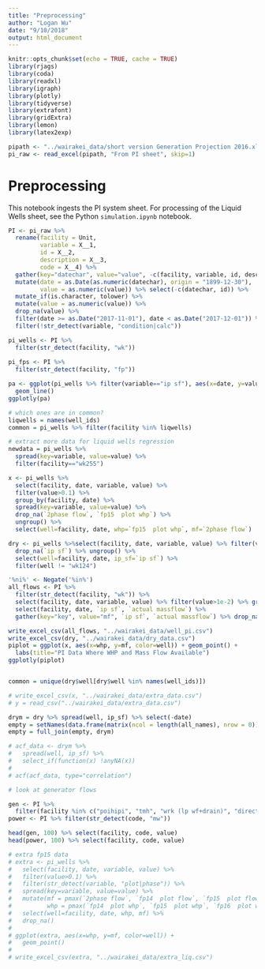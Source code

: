 ```yaml
---
title: "Preprocessing"
author: "Logan Wu"
date: "9/10/2018"
output: html_document
---
```


```r
knitr::opts_chunk$set(echo = TRUE, cache = TRUE)
library(rjags)
library(coda)
library(readxl)
library(igraph)
library(plotly)
library(tidyverse)
library(extrafont)
library(gridExtra)
library(lemon)
library(latex2exp)

pipath <- "../wairakei_data/short version Generation Projection 2016.xlsx"
pi_raw <- read_excel(pipath, "From PI sheet", skip=1)
```

# Preprocessing

This notebook ingests the PI system sheet. For processing of the Liquid Wells sheet, see the Python `simulation.ipynb` notebook.

```r
PI <- pi_raw %>%
  rename(facility = Unit,
         variable = X__1,
         id = X__2,
         description = X__3,
         code = X__4) %>%
  gather(key="datechar", value="value", -c(facility, variable, id, description, code)) %>%
  mutate(date = as.Date(as.numeric(datechar), origin = "1899-12-30"),
         value = as.numeric(value)) %>% select(-c(datechar, id)) %>%
  mutate_if(is.character, tolower) %>%
  mutate(value = as.numeric(value)) %>%
  drop_na(value) %>%
  filter(date >= as.Date("2017-11-01"), date < as.Date("2017-12-01")) %>%
  filter(!str_detect(variable, "condition|calc"))

pi_wells <- PI %>%
  filter(str_detect(facility, "wk"))
  
pi_fps <- PI %>%
  filter(str_detect(facility, "fp"))

pa <- ggplot(pi_wells %>% filter(variable=="ip sf"), aes(x=date, y=value, color=facility)) +
  geom_line()
ggplotly(pa)
```

```r
# which ones are in common?
liqwells = names(well_ids)
common = pi_wells %>% filter(facility %in% liqwells)

```

```r
# extract more data for liquid wells regression
newdata = pi_wells %>%
  spread(key=variable, value=value) %>%
  filter(facility=="wk255")

x <- pi_wells %>%
  select(facility, date, variable, value) %>% 
  filter(value>0.1) %>% 
  group_by(facility, date) %>% 
  spread(key=variable, value=value) %>%
  drop_na(`2phase flow`, `fp15  plot whp`) %>% 
  ungroup() %>%
  select(well=facility, date, whp=`fp15  plot whp`, mf=`2phase flow`)

dry <- pi_wells %>%select(facility, date, variable, value) %>% filter(value>0.1) %>% group_by(facility, date) %>% spread(key=variable, value=value) %>%
  drop_na(`ip sf`) %>% ungroup() %>%
  select(well=facility, date, ip_sf=`ip sf`) %>% 
  filter(well != "wk124")

'%ni%' <- Negate('%in%')
all_flows <- PI %>%
  filter(str_detect(facility, "wk")) %>%
  select(facility, date, variable, value) %>% filter(value>1e-2) %>% group_by(facility, date) %>% spread(key=variable, value=value) %>%
  select(facility, date, `ip sf`, `actual massflow`) %>%
  gather(key="key", value="mf", `ip sf`, `actual massflow`) %>% drop_na()

write_excel_csv(all_flows, "../wairakei_data/well_pi.csv")
write_excel_csv(dry, "../wairakei_data/dry_data.csv")
piplot = ggplot(x, aes(x=whp, y=mf, color=well)) + geom_point() +
  labs(title="PI Data Where WHP and Mass Flow Available")
ggplotly(piplot)


common = unique(dry$well[dry$well %in% names(well_ids)])

# write_excel_csv(x, "../wairakei_data/extra_data.csv")
# y = read_csv("../wairakei_data/extra_data.csv")
```

```r
drym = dry %>% spread(well, ip_sf) %>% select(-date)
empty = setNames(data.frame(matrix(ncol = length(all_names), nrow = 0)), all_names)
empty = full_join(empty, drym)
```

```r
# acf_data <- drym %>%
#   spread(well, ip_sf) %>%
#   select_if(function(x) !anyNA(x))
# 
# acf(acf_data, type="correlation")
```

```r
# look at generator flows

gen <- PI %>%
  filter(facility %in% c("poihipi", "tmh", "wrk (lp wf+drain)", "direct lp", "poi", "wrk"))
power <- PI %>% filter(str_detect(code, "mw"))

head(gen, 100) %>% select(facility, code, value)
head(power, 100) %>% select(facility, code, value)
```

```r
# extra fp15 data
# extra <- pi_wells %>%
#   select(facility, date, variable, value) %>% 
#   filter(value>0.1) %>%
#   filter(str_detect(variable, "plot|phase")) %>%
#   spread(key=variable, value=value) %>%
#   mutate(mf = pmax(`2phase flow`, `fp14  plot flow`, `fp15  plot flow`, na.rm=T),
#          whp = pmax(`fp14  plot whp`, `fp15  plot whp`, `fp16  plot whp`, na.rm=T)) %>%
#   select(well=facility, date, whp, mf) %>%
#   drop_na()
# 
# ggplot(extra, aes(x=whp, y=mf, color=well)) +
#   geom_point()
# 
# write_excel_csv(extra, "../wairakei_data/extra_liq.csv")
```